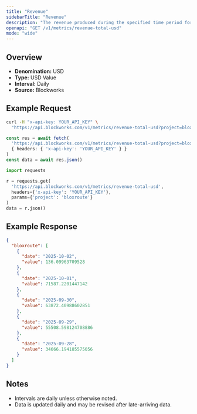 ```yaml
---
title: "Revenue"
sidebarTitle: "Revenue"
description: "The revenue produced during the specified time period for given project."
openapi: "GET /v1/metrics/revenue-total-usd"
mode: "wide"
---
```


## Overview

- **Denomination:** USD
- **Type:** USD Value
- **Interval:** Daily
- **Source:** Blockworks

## Example Request

<CodeGroup>

```bash cURL
curl -H "x-api-key: YOUR_API_KEY" \
  "https://api.blockworks.com/v1/metrics/revenue-total-usd?project=bloxroute"
```

```typescript TypeScript
const res = await fetch(
  'https://api.blockworks.com/v1/metrics/revenue-total-usd?project=bloxroute',
  { headers: { 'x-api-key': 'YOUR_API_KEY' } }
)
const data = await res.json()
```

```python Python
import requests

r = requests.get(
  'https://api.blockworks.com/v1/metrics/revenue-total-usd',
  headers={'x-api-key': 'YOUR_API_KEY'},
  params={'project': 'bloxroute'}
)
data = r.json()
```

</CodeGroup>

## Example Response

```json
{
  "bloxroute": [
    {
      "date": "2025-10-02",
      "value": 136.09963709528
    },
    {
      "date": "2025-10-01",
      "value": 71587.2201447142
    },
    {
      "date": "2025-09-30",
      "value": 63872.40988602851
    },
    {
      "date": "2025-09-29",
      "value": 55508.598124708886
    },
    {
      "date": "2025-09-28",
      "value": 34666.194185575056
    }
  ]
}
```

## Notes
- Intervals are daily unless otherwise noted.
- Data is updated daily and may be revised after late-arriving data.